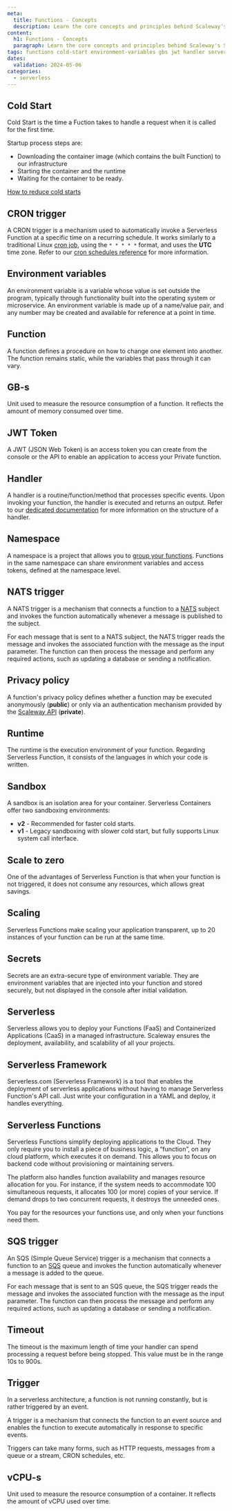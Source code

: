```yaml
---
meta:
  title: Functions - Concepts
  description: Learn the core concepts and principles behind Scaleway's Serverless Functions.
content:
  h1: Functions - Concepts
  paragraph: Learn the core concepts and principles behind Scaleway's Serverless Functions.
tags: functions cold-start environment-variables gbs jwt handler serverless
dates:
  validation: 2024-05-06
categories:
  - serverless
---
```


## Cold Start

Cold Start is the time a Fuction takes to handle a request when it is called for the first time.

Startup process steps are:
* Downloading the container image (which contains the built Function) to our infrastructure
* Starting the container and the runtime
* Waiting for the container to be ready.

[How to reduce cold starts](/faq/serverless-functions/#how-to-reduce-cold-start-of-serverless-functions)

## CRON trigger

A CRON trigger is a mechanism used to automatically invoke a Serverless Function at a specific time on a recurring schedule. It works similarly to a traditional Linux [cron job](https://en.wikipedia.org/wiki/Cron), using the `* * * * *` format, and uses the **UTC** time zone.  Refer to our [cron schedules reference](/serverless/functions/reference-content/cron-schedules/) for more information.

## Environment variables

An environment variable is a variable whose value is set outside the program, typically through functionality built into the operating system or microservice. An environment variable is made up of a name/value pair, and any number may be created and available for reference at a point in time.

## Function

A function defines a procedure on how to change one element into another. The function remains static, while the variables that pass through it can vary.

## GB-s

Unit used to measure the resource consumption of a function. It reflects the amount of memory consumed over time.

## JWT Token

A JWT (JSON Web Token) is an access token you can create from the console or the API to enable an application to access your Private function.

## Handler

A handler is a routine/function/method that processes specific events. Upon invoking your function, the handler is executed and returns an output. Refer to our [dedicated documentation](/serverless/functions/reference-content/functions-handlers/) for more information on the structure of a handler.

## Namespace

A namespace is a project that allows you to [group your functions](/serverless/functions/how-to/create-manage-delete-functions-namespace/). Functions in the same namespace can share environment variables and access tokens, defined at the namespace level.

## NATS trigger

A NATS trigger is a mechanism that connects a function to a [NATS](/serverless/messaging/concepts/#nats) subject and invokes the function automatically whenever a message is published to the subject.

For each message that is sent to a NATS subject, the NATS trigger reads the message and invokes the associated function with the message as the input parameter.
The function can then process the message and perform any required actions, such as updating a database or sending a notification.

## Privacy policy

A function's privacy policy defines whether a function may be executed anonymously (**public**) or only via an authentication mechanism provided by the [Scaleway API](https://www.scaleway.com/en/developers/api/serverless-functions/#authentication) (**private**).

## Runtime

The runtime is the execution environment of your function. Regarding Serverless Function, it consists of the languages in which your code is written.

## Sandbox

A sandbox is an isolation area for your container. Serverless Containers offer two sandboxing environments:
- **v2** - Recommended for faster cold starts.
- **v1** - Legacy sandboxing with slower cold start, but fully supports Linux system call interface.

## Scale to zero

One of the advantages of Serverless Function is that when your function is not triggered, it does not consume any resources, which allows great savings.

## Scaling

Serverless Functions make scaling your application transparent, up to 20 instances of your function can be run at the same time.

## Secrets

Secrets are an extra-secure type of environment variable. They are environment variables that are injected into your function and stored securely, but not displayed in the console after initial validation.

## Serverless

Serverless allows you to deploy your Functions (FaaS) and Containerized Applications (CaaS) in a managed infrastructure. Scaleway ensures the deployment, availability, and scalability of all your projects.

## Serverless Framework

Serverless.com (Serverless Framework) is a tool that enables the deployment of serverless applications without having to manage Serverless Function's API call. Just write your configuration in a YAML and deploy, it handles everything.

## Serverless Functions

Serverless Functions simplify deploying applications to the Cloud. They only require you to install a piece of business logic, a “function”, on any cloud platform, which executes it on demand. This allows you to focus on backend code without provisioning or maintaining servers.

The platform also handles function availability and manages resource allocation for you. For instance, if the system needs to accommodate 100 simultaneous requests, it allocates 100 (or more) copies of your service. If demand drops to two concurrent requests, it destroys the unneeded ones.

You pay for the resources your functions use, and only when your functions need them.

## SQS trigger

An SQS (Simple Queue Service) trigger is a mechanism that connects a function to an [SQS](/serverless/messaging/concepts/#sqs) queue and invokes the function automatically whenever a message is added to the queue.

For each message that is sent to an SQS queue, the SQS trigger reads the message and invokes the associated function with the message as the input parameter.
The function can then process the message and perform any required actions, such as updating a database or sending a notification.

## Timeout

The timeout is the maximum length of time your handler can spend processing a request before being stopped. This value must be in the range 10s to 900s.

## Trigger

In a serverless architecture, a function is not running constantly, but is rather triggered by an event.

A trigger is a mechanism that connects the function to an event source and enables the function to execute automatically in response to specific events.

Triggers can take many forms, such as HTTP requests, messages from a queue or a stream, CRON schedules, etc.

## vCPU-s

Unit used to measure the resource consumption of a container. It reflects the amount of vCPU used over time.